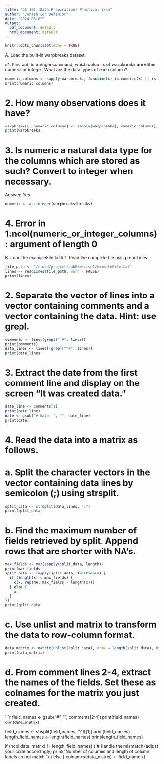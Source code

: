 ```yaml
---
title: "CS 101 (Data Preparation) Practical Exam"
author: "Jonash Lor Defensor"
date: "2024-03-07"
output:
  pdf_document: default
  html_document: default
---
```


```r
knitr::opts_chunk$set(echo = TRUE)
```
A. Load the built-in warpbreaks dataset.

#1. Find out, in a single command, which columns of warpbreaks are either numeric or integer. What are the data types of each column?

```r
numeric_columns <- sapply(warpbreaks, function(x) is.numeric(x) || is.integer(x))
print(numeric_columns)
```
# 2. How many observations does it have?
```r
warpbreaks[, numeric_columns] <- sapply(warpbreaks[, numeric_columns], as.integer)
print(warpbreaks)
```
# 3. Is numeric a natural data type for the columns which are stored as such? Convert to integer when necessary.
Answer: Yes
```r
numeric <- as.integer(warpbreaks$breaks)
```
# 4. Error in 1:ncol(numeric_or_integer_columns) : argument of length 0

B. Load the exampleFile.txt
# 1. Read the complete file using readLines.
```r
file_path <- "/cloud/project/LabExercise1/exampleFile.txt"
lines <- readLines(file_path, warn = FALSE)
print(lines)
```
# 2. Separate the vector of lines into a vector containing comments and a vector containing the data. Hint: use grepl.
```r
comments <- lines[grepl("^#", lines)]
print(comments)
data_lines <- lines[!grepl("^#", lines)]
print(data_lines)
```
# 3. Extract the date from the first comment line and display on the screen “It was created data.”
```r
date_line <- comments[1]
print(date_line)
date <- gsub("# Date: ", "", date_line)
print(date)
```
# 4. Read the data into a matrix as follows.
# a. Split the character vectors in the vector containing data lines by semicolon (;) using strsplit.
```r
split_data <- strsplit(data_lines, ";")
print(split_data)
```
# b. Find the maximum number of fields retrieved by split. Append rows that are shorter with NA's.
```r
max_fields <- max(sapply(split_data, length))
print(max_fields)
split_data <- lapply(split_data, function(x) {
  if (length(x) < max_fields) {
    c(x, rep(NA, max_fields - length(x)))
  } else {
    x
  }
})
print(split_data)
```
# c. Use unlist and matrix to transform the data to row-column format.
```r
data_matrix <- matrix(unlist(split_data), nrow = length(split_data), byrow = TRUE)
print(data_matrix)
```
# d. From comment lines 2-4, extract the names of the fields. Set these as colnames for the matrix you just created.
```r
field_names <- gsub("# ", "", comments[2:4])
print(field_names)
dim(data_matrix)

field_names <- strsplit(field_names, ": ")[[1]]
print(field_names)
length_field_names <- length(field_names)
print(length_field_names)

if (ncol(data_matrix) != length_field_names) {
  # Handle the mismatch (adjust your code accordingly)
  print("Number of columns and length of column labels do not match.")
} else {
  colnames(data_matrix) <- field_names
}

